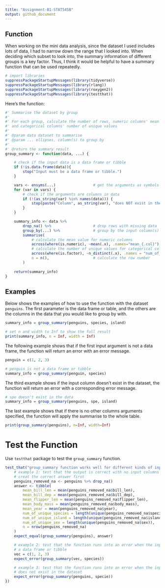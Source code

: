 ```yaml
---
title: "Assignment-B1-STAT545B"
output: github_document
---
```


## Function

When working on the mini data analysis, since the dataset I used
includes lots of data, I had to narrow down the range that I looked
into. When deciding which subset to look into, the summary information
of different groups is a key factor. Thus, I think it would be helpful
to have a summary function that can be used repeatedly.

```r
# import libraries
suppressPackageStartupMessages(library(tidyverse))
suppressPackageStartupMessages(library(rlang))
suppressPackageStartupMessages(library(roxygen2))
suppressPackageStartupMessages(library(testthat))
```

Here's the function:

```r
#' Summarise the dataset by group
#' 
#' For each group, calculate the number of rows, numeric columns' mean value
#' and categorical columns' number of unique values
#' 
#' @param data dataset to summarise
#' @param ... ellipses, column(s) to group by
#' 
#' @return the summary result
group_summary <- function(data, ...) {

    # check if the input data is a data frame or tibble
    if (!is.data.frame(data)){
        stop("Input must be a data frame or tibble.")
    }

    vars <- ensyms(...)                 # get the arguments as symbols
    for (var in vars) {
        # check if the arguments are columns in data
        if (!(as_string(var) %in% names(data))) {
            stop(paste("Column", as_string(var), "does NOT exist in the dataset"))
        }
    }

    summary_info <- data %>%
        drop_na() %>%                   # drop rows with missing data
        group_by(...) %>%               # group by the input column(s)
        summarise(
            # calculate the mean value for numeric columns
            across(where(is.numeric), ~mean(.x), .names="mean_{.col}"),
            # calculate the number of unique values for categorical columns
            across(where(is.factor), ~n_distinct(.x), .names = "num_of_unique_{.col}"),
            n = n(),                    # calculate the row number
        )
    
    return(summary_info)
}
```

## Examples

Below shows the examples of how to use the function with the dataset `penguins`. The first parameter
is the data frame or table, and the others are the columns in the data that you would like to group by with.

```r
summary_info = group_summary(penguins, species, island)

# set n and width to Inf to show the full result
print(summary_info, n = Inf, width = Inf)
```

The following example shows that if the first input argument is not a data frame, the function will
return an error with an error message.

```r
penguin = c(1, 2, 3)

# penguin is not a data frame or tibble
summary_info = group_summary(penguin, species)
```

The third example shows if the input column doesn't exist in the dataset, the function will
return an error with a corresponding error message.

```r
# spe doesn't exist in the data
summary_info = group_summary(penguins, spe, island)
```

The last example shows that if there is no other columns arguments specified, the function will
apply the summarise to the whole table.

```r
print(group_summary(penguins), n=Inf, width=Inf)
```

# Test the Function

Use `testthat` package to test the `group_summary` function.

```r
test_that("group_summary function works well for different kinds of input", {
    # example 1: test that the output is correct with no input columns
    # creat the correct answer first
    penguins_removed_na <- penguins %>% drop_na()
    answer <- tibble(
        mean_bill_len = mean(penguins_removed_na$bill_len),
        mean_bill_dep = mean(penguins_removed_na$bill_dep),
        mean_flipper_len = mean(penguins_removed_na$flipper_len),
        mean_body_mass = mean(penguins_removed_na$body_mass),
        mean_year = mean(penguins_removed_na$year),
        num_of_unique_species = length(unique(penguins_removed_na$species)),
        num_of_unique_island = length(unique(penguins_removed_na$island)),
        num_of_unique_sex = length(unique(penguins_removed_na$sex)),
        n = nrow(penguins_removed_na)
    )
    expect_equal(group_summary(penguins), answer)

    # example 2: test that the function runs into an error when the input is not
    # a data frame or tibble
    vec = c(1, 2, 3)
    expect_error(group_summary(vec, species))

    # example 3: test that the function runs into an error when the input column
    # does not exist in the dataset
    expect_error(group_summary(penguins, specie))
})
```


